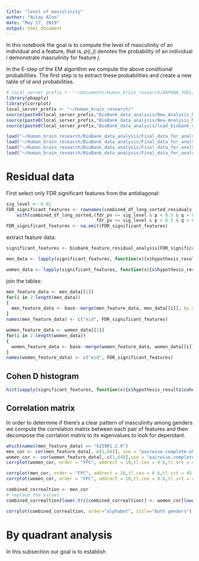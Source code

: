 ```yaml
---
title: "level of masculinity"
author: "Nitay Alon"
date: "May 17, 2019"
output: html_document
---
```


In this notebook the goal is to compute the level of masculinity of an individual and a feature, that is, $p(i,j)$ denotes the probability of an individual $i$ demonstrate masculinity for feature $j$.

In the E-step of the EM algorithm we compute the above conditional probabilities. The first step is to extract these probabilities and create a new table of id and probabilities.

```r
# local_server_prefix <- "~/Documents/Human_brain_research/DAPHNA_JOEL/"
library(pbapply)
library(corrplot)
local_server_prefix <- "~/Human_brain_research/"
source(paste0(local_server_prefix,"BioBank_data_analysis/New_Analysis_Method/Residuals_analysis_methods/analyze_full_brain_feature.R"))
source(paste0(local_server_prefix,"BioBank_data_analysis/New_Analysis_Method/Residuals_analysis_methods/method_helper.R"))
source(paste0(local_server_prefix,"BioBank_data_analysis/load_biobank_data.R"))
```

```r
load("~/Human_brain_research/BioBank_data_analysis/Final_data_for_analysis/biobank_feature_residual_analysis.RData")
load("~/Human_brain_research/BioBank_data_analysis/Final_data_for_analysis/biobank_feature_standard_analysis.RData")
load("~/Human_brain_research/BioBank_data_analysis/Final_data_for_analysis/combined_df_long_sorted_residuals.RData")
load("~/Human_brain_research/BioBank_data_analysis/Final_data_for_analysis/combined_df_long_sorted_standardize.RData")
```

# Residual data

First select only FDR significant features from the antidiagonal: 
```r
sig_level <- 0.01
FDR_significant_features <- rownames(combined_df_long_sorted_residuals)[
    with(combined_df_long_sorted,(fdr_pv <= sig_level & p < 0.5 & q > 0.5 |
                                  fdr_pv <= sig_level & p > 0.5 & q < 0.5))]  
FDR_significant_features <- na.omit(FDR_significant_features)
```

extract feature data:
```r
significant_features <- biobank_feature_residual_analysis[FDR_significant_features]

men_data <- lapply(significant_features, function(x){x$hypothesis_results$pure_type_vs_mixed_gender_em_results$alternative_hypothesis$men_responsebilities})

women_data <- lapply(significant_features, function(x){x$hypothesis_results$pure_type_vs_mixed_gender_em_results$alternative_hypothesis$women_responsebilities})
```

join the tables:
```r
men_feature_data <- men_data[[1]]
for(i in 2:length(men_data))
{
  men_feature_data <- base::merge(men_feature_data, men_data[[i]], by.x = "eid", by.y = "eid")
}
names(men_feature_data) <- c("eid", FDR_significant_features)
```

```r
women_feature_data <- women_data[[1]]
for(i in 2:length(women_data))
{
  women_feature_data <- base::merge(women_feature_data, women_data[[i]], by.x = "eid", by.y = "eid")
}
names(women_feature_data) <- c("eid", FDR_significant_features)
```

## Cohen D histogram

```r
hist(sapply(significant_features, function(x){x$hypothesis_results$cohen_d_test$estimate}),xlab = "Cohen-D", main = "Histogram of Cohen D", sub = "Residual data")
```


## Correlation matrix

In order to determine if there's a clear pattern of masculinity among genders we compute the correlation matrix between each pair of features and then decompose the corrlation matrix to its eigenvalues to look for dependant.
```r
which(names(men_feature_data) == "X25901.2.0")
men_cor <- cor(men_feature_data[,-c(1,64)], use = "pairwise.complete.obs")
women_cor <- cor(women_feature_data[,-c(1,64)],use = "pairwise.complete.obs")
corrplot(women_cor, order = "FPC", addrect = 10,tl.cex = 0.6,tl.srt = 45)
```

```r
corrplot(men_cor, order = "FPC", addrect = 10,tl.cex = 0.6,tl.srt = 45, title = "Men")
corrplot(women_cor, order = "FPC", addrect = 10,tl.cex = 0.6,tl.srt = 45, title = "Women")
```

```r
combined_correaltion <- men_cor
# replace the values
combined_correaltion[lower.tri(combined_correaltion)] <- women_cor[lower.tri(women_cor)]

corrplot(combined_correaltion, order="alphabet", title="both genders")
```

# By quadrant analysis
In this subsection our goal is to establish 

<!-- ```{r men feature histograms} -->
<!-- i <- sample(2:length(men_feature_data), 1) -->
<!-- hist(men_feature_data[,i],breaks = 150) -->
<!-- ``` -->


<!-- ```{r men eigenvalues sum} -->
<!-- men_correlation_matrix_eigen <- eigen(men_cor) -->
<!-- ones <- rep(1,length(men_correlation_matrix_eigen$values)) -->
<!-- men_correlation_matrix_eigen$vectors[,1] -->
<!-- hist(men_correlation_matrix_eigen$value, breaks = 50) -->
<!-- sum(log(men_correlation_matrix_eigen$values)) -->
<!-- sum(log(ones)) -->
<!-- ``` -->

<!-- ```{r correlation matrix women} -->
<!-- corrplot(women_cor, order = "alphabet", addrect = 10,tl.cex = 0.6,tl.srt = 45) -->
<!-- ``` -->

<!-- ## Chi Square test for dependency: -->

<!-- ```{r source chi square methods, include=FALSE} -->
<!-- source("../BioBank_data_analysis/measure_of_masculinity/chisq_between_features.R") -->
<!-- men_feature_data_disc <- pblapply(men_feature_data[,-1], -->
<!--                                   ConvertProbabilityToBool)  -->

<!-- women_feature_data_disc <- pblapply(women_feature_data[,-1], -->
<!--                                   ConvertProbabilityToBool)  -->
<!-- ``` -->


<!-- ```{r test for dependency men, include=FALSE, warning=FALSE} -->
<!-- chisq_men <- matrix(NA,length(men_feature_data_disc),length(men_feature_data_disc)) -->
<!-- not_valid_for_chisq_list_men <- c() -->

<!-- for(i in 1:(length(men_feature_data_disc)-1)) -->
<!-- { -->
<!--   for(j in (i+1):length(men_feature_data_disc)) -->
<!--   { -->
<!--     data_for_chisq <- ComputeTwoByTwoTable(men_feature_data_disc[[i]], -->
<!--                                        men_feature_data_disc[[j]]) -->
<!--     if(!is.null(data_for_chisq$valid) && data_for_chisq$valid) -->
<!--     { -->
<!--       chi_square_statistic <- (chisq.test(data_for_chisq$data))$statistic -->
<!--       chi_square_sign <- ComputeChiSquareSign(data_for_chisq$data) -->
<!--       chisq_men[i,j] <- sqrt(chi_square_statistic) * sign(chi_square_sign) -->
<!--       next -->
<!--     } -->
<!--     not_valid_for_chisq_list_men <- rbind(not_valid_for_chisq_list_men, -->
<!--                                        c(names(men_feature_data_disc)[i], -->
<!--                                          names(men_feature_data_disc)[j])) -->
<!--   } -->
<!-- } -->
<!-- ``` -->


<!-- ```{r test for dependency women, include=FALSE, warning=FALSE} -->
<!-- chisq_women <- matrix(NA,length(men_feature_data_disc),length(men_feature_data_disc)) -->
<!-- not_valid_for_chisq_list_women <- c() -->

<!-- for(i in 1:(length(women_feature_data_disc)-1)) -->
<!-- { -->
<!--   for(j in (i+1):length(women_feature_data_disc)) -->
<!--   { -->
<!--     data_for_chisq <- ComputeTwoByTwoTable(women_feature_data_disc[[i]], -->
<!-- women_feature_data_disc[[j]]) -->

<!--     if(!is.null(data_for_chisq$valid) && data_for_chisq$valid) -->
<!--     { -->
<!--       chi_square_statistic <- (chisq.test(data_for_chisq$data))$statistic -->
<!--       chi_square_sign <- ComputeChiSquareSign(data_for_chisq$data) -->
<!--       chisq_women[i,j] <- sqrt(chi_square_statistic) * sign(chi_square_sign) -->
<!--       next -->
<!--     } -->
<!--     not_valid_for_chisq_list_women <- rbind(not_valid_for_chisq_list_women, -->
<!--                                       c(names(women_feature_data_disc)[i], -->
<!--                                         names(women_feature_data_disc)[j])) -->
<!--   } -->
<!-- } -->
<!-- ``` -->

<!-- Histograms of $\chi^2 * sign$: -->
<!-- ```{r histograms of chi square times sign} -->
<!-- hist(chisq_men[!is.na(chisq_men)], breaks = 100, -->
<!--      main = "Men", xlab = "Chi_square * sign") -->
<!-- hist(chisq_women[!is.na(chisq_women)], breaks = 100, -->
<!--      main = "Women", xlab = "Chi_square * sign") -->
<!-- ``` -->

<!-- ## Correlation matrix of features -->

<!-- Unlike the above analysis, in this section we compute the correlation matrix between the residuals and not the probabilities: -->
<!-- ```{r extract men residual for corrplot, include=FALSE, warning=FALSE} -->
<!-- men_residuals <- sapply(significant_features, function(x){x$feature_residuals$value[x$feature_residuals$sex == 1]}) -->

<!-- women_residuals <- sapply(significant_features, function(x){x$feature_residuals$value[x$feature_residuals$sex == 0]}) -->

<!-- men_residuals_matrix <- do.call(cbind, men_residuals) -->
<!-- names(men_residuals_matrix) = names(men_residuals) -->

<!-- women_residuals_matrix <- do.call(cbind, women_residuals) -->
<!-- names(women_residuals_matrix) = names(women_residuals) -->
<!-- ``` -->

<!-- ```{r computing correlation between residuals men, include=TRUE} -->
<!-- men_residuals_corr_matrix <- cor(men_residuals_matrix, -->
<!--                                  use = "pairwise.complete.obs") -->
<!-- corrplot(men_residuals_corr_matrix, order = "alphabet", addrect = 10,tl.cex = 0.6,tl.srt = 45) -->
<!-- corrplot(men_residuals_corr_matrix, order = "FPC", addrect = 10,tl.cex = 0.6,tl.srt = 45) -->
<!-- ``` -->

<!-- ```{r computing correlation between residuals women, include=TRUE} -->
<!-- women_residuals_corr_matrix <- cor(women_residuals_matrix, -->
<!--                                  use = "pairwise.complete.obs") -->
<!-- corrplot(women_residuals_corr_matrix, order = "alphabet", addrect = 10,tl.cex = 0.6,tl.srt = 45) -->
<!-- corrplot(women_residuals_corr_matrix, order = "FPC", addrect = 10,tl.cex = 0.6,tl.srt = 45) -->
<!-- ``` -->

